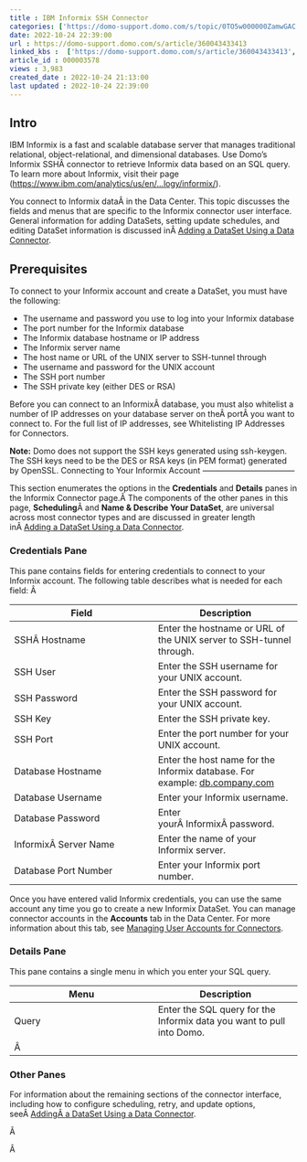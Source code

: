 ```yaml
---
title : IBM Informix SSH Connector
categories: ['https://domo-support.domo.com/s/topic/0TO5w000000ZamwGAC']
date: 2022-10-24 22:39:00
url : https://domo-support.domo.com/s/article/360043433413
linked_kbs :  ['https://domo-support.domo.com/s/article/360043433413', 'https://domo-support.domo.com/s/article/360042926274', 'https://domo-support.domo.com/s/knowledge-base', 'https://domo-support.domo.com/s/article/360042925494', 'https://domo-support.domo.com/s/article/360043429953', 'https://domo-support.domo.com/s/article/360042926054', 'https://domo-support.domo.com/s/article/360043429933', 'https://domo-support.domo.com/s/article/360043429693', 'https://domo-support.domo.com/s/topic/0TO5w000000ZamwGAC', 'https://domo-support.domo.com/s/article/360043429913']
article_id : 000003578
views : 3,983
created_date : 2022-10-24 21:13:00
last updated : 2022-10-24 22:39:00
---
```




Intro
-----


IBM Informix is a fast and scalable database server that manages traditional relational, object-relational, and dimensional databases. Use Domo's Informix SSHÂ connector to retrieve Informix data based on an SQL query. To learn more about Informix, visit their page ([https://www.ibm.com/analytics/us/en/...logy/informix/](https://www.ibm.com/analytics/us/en/technology/informix/ "https://www.ibm.com/analytics/us/en/technology/informix/")).


You connect to Informix dataÂ in the Data Center. This topic discusses the fields and menus that are specific to the Informix connector user interface. General information for adding DataSets, setting update schedules, and editing DataSet information is discussed inÂ [Adding a DataSet Using a Data Connector](..\adding_a_dataset_using_a_connector\index.html "Adding a DataSet Using a Data Connector").


Prerequisites
-------------


To connect to your Informix account and create a DataSet, you must have the following:



* The username and password you use to log into your Informix database
* The port number for the Informix database
* The Informix database hostname or IP address
* The Informix server name
* The host name or URL of the UNIX server to SSH-tunnel through
* The username and password for the UNIX account
* The SSH port number
* The SSH private key (either DES or RSA)


Before you can connect to an InformixÂ database, you must also whitelist a number of IP addresses on your database server on theÂ portÂ you want to connect to. For the full list of IP addresses, see Whitelisting IP Addresses for Connectors.


**Note:** Domo does not support the SSH keys generated using ssh-keygen. The SSH keys need to be the DES or RSA keys (in PEM format) generated by OpenSSL.
Connecting to Your Informix Account
-----------------------------------


This section enumerates the options in the **Credentials** and **Details** panes in the Informix Connector page.Â The components of the other panes in this page, **Scheduling**Â and **Name & Describe Your DataSet**, are universal across most connector types and are discussed in greater length inÂ [Adding a DataSet Using a Data Connector](..\adding_a_dataset_using_a_connector\index.html "Adding a DataSet Using a Data Connector").


### Credentials Pane


This pane contains fields for entering credentials to connect to your Informix account. The following table describes what is needed for each field: Â 




| Field | Description |
| --- | --- |
| SSHÂ Hostname | Enter the hostname or URL of the UNIX server to SSH-tunnel through. |
| SSH User | Enter the SSH username for your UNIX account. |
| SSH Password | Enter the SSH password for your UNIX account. |
| SSH Key | Enter the SSH private key. |
| SSH Port | Enter the port number for your UNIX account. |
| Database Hostname | Enter the host name for the Informix database. For example: [db.company.com](http://db.company.com) |
| Database Username | Enter your Informix username. |
| Database Password | Enter yourÂ InformixÂ password. |
| InformixÂ Server Name | Enter the name of your Informix server. |
| Database Port Number | Enter your Informix port number. |


Once you have entered valid Informix credentials, you can use the same account any time you go to create a new Informix DataSet. You can manage connector accounts in the **Accounts** tab in the Data Center. For more information about this tab, see [Managing User Accounts for Connectors](..\managing_user_accounts_for_connectors\index.html "Managing User Accounts for Connectors").


### Details Pane


This pane contains a single menu in which you enter your SQL query.




| Menu | Description |
| --- | --- |
| Query | Enter the SQL query for the Informix data you want to pull into Domo.
Â  |


### Other Panes


For information about the remaining sections of the connector interface, including how to configure scheduling, retry, and update options, seeÂ [AddingÂ a DataSet Using a Data Connector](..\adding_a_dataset_using_a_connector\index.html "Adding a DataSet Using a Data Connector").


Â 


Â